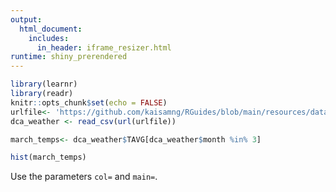 ```yaml
---
output: 
  html_document:
    includes:
      in_header: iframe_resizer.html
runtime: shiny_prerendered
---
```


```r
library(learnr)
library(readr)
knitr::opts_chunk$set(echo = FALSE)
urlfile<- 'https://github.com/kaisamng/RGuides/blob/main/resources/data/dca_weather.csv?raw=true'
dca_weather <- read_csv(url(urlfile))
```

```r
march_temps<- dca_weather$TAVG[dca_weather$month %in% 3]

hist(march_temps)

```

<div id="hist-ex-hint">
Use the parameters `col=` and `main=`.
</div>


<div data-iframe-height></div>